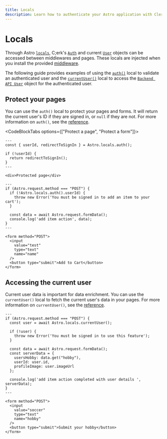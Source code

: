 ```yaml
---
title: Locals
description: Learn how to authenticate your Astro application with Clerk using locals.
---
```


# Locals

Through Astro [`locals`](https://docs.astro.build/en/guides/middleware/#storing-data-in-contextlocals), C;erk's [`Auth`](https://clerk.com/docs/references/nextjs/auth-object) and current [`User`](https://clerk.com/docs/references/javascript/user/user) objects can be accessed between middlewares and pages. These locals are injected when you install the provided [middleware](/docs/references/astro/clerk-middleware).

The following guide provides examples of using the [`auth()`](https://clerk.com/docs/references/nextjs/auth) local to validate an authenticated user and the [`currentUser()`](https://clerk.com/docs/references/nextjs/current-user) local to access the [`Backend API User`](https://clerk.com/docs/references/backend/types/backend-user) object for the authenticated user.

## Protect your pages

You can use the `auth()` local to protect your pages and forms. It will return the current user's ID if they are signed in, or `null` if they are not. For more information on `auth()`, see the [reference](https://clerk.com/docs/references/nextjs/auth).

<CodeBlockTabs options={["Protect a page", "Protect a form"]}>
```astro filename="src/pages/protected.astro"
---
const { userId, redirectToSignIn } = Astro.locals.auth();

if (!userId) {
  return redirectToSignIn();
}
---

<div>Protected page</div>
```

```astro filename="src/pages/form.astro"
---
if (Astro.request.method === "POST") {
  if (!Astro.locals.auth().userId) {
    throw new Error('You must be signed in to add an item to your cart');
  }

  const data = await Astro.request.formData();
  console.log('add item action', data);
}
---

<form method="POST">
  <input
    value="test"
    type="text"
    name="name"
  />
  <button type="submit">Add to Cart</button>
</form>
```
</CodeBlockTabs>

## Accessing the current user

Current user data is important for data enrichment. You can use the `currentUser()` local to fetch the current user's data in your pages. For more information on `currentUser()`, see the [reference](https://clerk.com/docs/references/nextjs/current-user).

```astro filename="src/pages/form.astro"
---
if (Astro.request.method === "POST") {
  const user = await Astro.locals.currentUser();

  if (!user) {
    throw new Error('You must be signed in to use this feature');
  }

  const data = await Astro.request.formData();
  const serverData = {
    usersHobby: data.get("hobby"),
    userId: user.id,
    profileImage: user.imageUrl
  };

  console.log('add item action completed with user details ', serverData);
}
---

<form method="POST">
  <input
    value="soccer"
    type="text"
    name="hobby"
  />
  <button type="submit">Submit your hobby</button>
</form>
```
